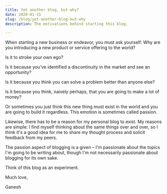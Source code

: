 ```yaml
---
title: Yet another blog, but why?
date: 2020-01-15
slug: /blog/yet-another-blog-but-why
description: The motivations behind starting this blog.

---
```


When starting a new business or endeavor, you must ask yourself: Why are you
introducing a new product or service offering to the world?


Is it to stroke your own ego?

Is it because you've identified a discontinuity in the market and see an
opportunity? 

Is it because you think you can solve a problem better than anyone else?

Is it because you think, naively perhaps, that you are going to make a lot of
money?

Or sometimes you just think this new thing must exist in the world and you are
going to build it regardless. This emotion is sometimes called passion.

Likewise, there has to be a reason for my personal blog to exist. My reasons are
simple: I find myself thinking about the same things over and over, so I think
it's a good idea for me to share my thought process and solicit feedback from my
peers.

The passion aspect of blogging is a given – I'm passionate about the topics I'm
going to be writing about, though I'm not necessarily passionate about blogging
for its own sake.

Think of this blog as an experiment. 

Much love,

Ganesh

